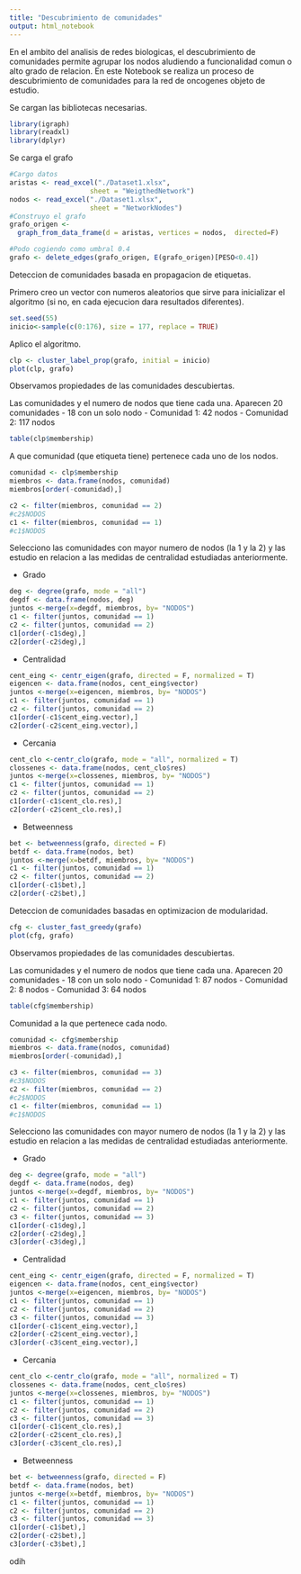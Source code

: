 ---
title: "Descubrimiento de comunidades"
output: html_notebook
---

En el ambito del analisis de redes biologicas, el descubrimiento de comunidades permite agrupar los nodos aludiendo a funcionalidad comun o alto grado de relacion.
En este Notebook se realiza un proceso de descubrimiento de comunidades para la red de oncogenes objeto de estudio.


Se cargan las bibliotecas necesarias.
```{r}
library(igraph)
library(readxl)
library(dplyr)
```

Se carga el grafo
```{r}
#Cargo datos
aristas <- read_excel("./Dataset1.xlsx", 
                    sheet = "WeigthedNetwork")
nodos <- read_excel("./Dataset1.xlsx", 
                    sheet = "NetworkNodes")
#Construyo el grafo
grafo_origen <- 
  graph_from_data_frame(d = aristas, vertices = nodos,  directed=F)

#Podo cogiendo como umbral 0.4
grafo <- delete_edges(grafo_origen, E(grafo_origen)[PESO<0.4])
```

Deteccion de comunidades basada en propagacion de etiquetas.

Primero creo un vector con numeros aleatorios que sirve para inicializar el algoritmo (si no, en cada ejecucion dara resultados diferentes).
```{r}
set.seed(55)
inicio<-sample(c(0:176), size = 177, replace = TRUE)
```

Aplico el algoritmo.
```{r}
clp <- cluster_label_prop(grafo, initial = inicio)
plot(clp, grafo)
```
Observamos propiedades de las comunidades descubiertas.

Las comunidades y el numero de nodos que tiene cada una.
Aparecen 20 comunidades
- 18 con un solo nodo
- Comunidad 1: 42 nodos
- Comunidad 2: 117 nodos
```{r}
table(clp$membership)
```

A que comunidad (que etiqueta tiene) pertenece cada uno de los nodos. 
```{r}
comunidad <- clp$membership
miembros <- data.frame(nodos, comunidad)
miembros[order(-comunidad),]

c2 <- filter(miembros, comunidad == 2)
#c2$NODOS
c1 <- filter(miembros, comunidad == 1)
#c1$NODOS
```

Selecciono las comunidades con mayor numero de nodos (la 1 y la 2) y las estudio en relacion a las medidas de centralidad estudiadas anteriormente.

- Grado
```{r}
deg <- degree(grafo, mode = "all")
degdf <- data.frame(nodos, deg)
juntos <-merge(x=degdf, miembros, by= "NODOS")
c1 <- filter(juntos, comunidad == 1)
c2 <- filter(juntos, comunidad == 2)
c1[order(-c1$deg),]
c2[order(-c2$deg),]
```

- Centralidad
```{r}
cent_eing <- centr_eigen(grafo, directed = F, normalized = T)
eigencen <- data.frame(nodos, cent_eing$vector)
juntos <-merge(x=eigencen, miembros, by= "NODOS")
c1 <- filter(juntos, comunidad == 1)
c2 <- filter(juntos, comunidad == 2)
c1[order(-c1$cent_eing.vector),]
c2[order(-c2$cent_eing.vector),]
```

- Cercania
```{r}
cent_clo <-centr_clo(grafo, mode = "all", normalized = T)
clossenes <- data.frame(nodos, cent_clo$res)
juntos <-merge(x=clossenes, miembros, by= "NODOS")
c1 <- filter(juntos, comunidad == 1)
c2 <- filter(juntos, comunidad == 2)
c1[order(-c1$cent_clo.res),]
c2[order(-c2$cent_clo.res),]
```
- Betweenness
```{r}
bet <- betweenness(grafo, directed = F)
betdf <- data.frame(nodos, bet)
juntos <-merge(x=betdf, miembros, by= "NODOS")
c1 <- filter(juntos, comunidad == 1)
c2 <- filter(juntos, comunidad == 2)
c1[order(-c1$bet),]
c2[order(-c2$bet),]
```



Deteccion de comunidades basadas en optimizacion de modularidad.
```{r}
cfg <- cluster_fast_greedy(grafo)
plot(cfg, grafo)
```
Observamos propiedades de las comunidades descubiertas.

Las comunidades y el numero de nodos que tiene cada una.
Aparecen 20 comunidades
- 18 con un solo nodo
- Comunidad 1: 87 nodos
- Comunidad 2: 8 nodos
- Comunidad 3: 64 nodos
```{r}
table(cfg$membership)
```

Comunidad a la que pertenece cada nodo.
```{r}
comunidad <- cfg$membership
miembros <- data.frame(nodos, comunidad)
miembros[order(-comunidad),]

c3 <- filter(miembros, comunidad == 3)
#c3$NODOS
c2 <- filter(miembros, comunidad == 2)
#c2$NODOS
c1 <- filter(miembros, comunidad == 1)
#c1$NODOS
```

Selecciono las comunidades con mayor numero de nodos (la 1 y la 2) y las estudio en relacion a las medidas de centralidad estudiadas anteriormente.

- Grado
```{r}
deg <- degree(grafo, mode = "all")
degdf <- data.frame(nodos, deg)
juntos <-merge(x=degdf, miembros, by= "NODOS")
c1 <- filter(juntos, comunidad == 1)
c2 <- filter(juntos, comunidad == 2)
c3 <- filter(juntos, comunidad == 3)
c1[order(-c1$deg),]
c2[order(-c2$deg),]
c3[order(-c3$deg),]
```

- Centralidad
```{r}
cent_eing <- centr_eigen(grafo, directed = F, normalized = T)
eigencen <- data.frame(nodos, cent_eing$vector)
juntos <-merge(x=eigencen, miembros, by= "NODOS")
c1 <- filter(juntos, comunidad == 1)
c2 <- filter(juntos, comunidad == 2)
c3 <- filter(juntos, comunidad == 3)
c1[order(-c1$cent_eing.vector),]
c2[order(-c2$cent_eing.vector),]
c3[order(-c3$cent_eing.vector),]
```

- Cercania
```{r}
cent_clo <-centr_clo(grafo, mode = "all", normalized = T)
clossenes <- data.frame(nodos, cent_clo$res)
juntos <-merge(x=clossenes, miembros, by= "NODOS")
c1 <- filter(juntos, comunidad == 1)
c2 <- filter(juntos, comunidad == 2)
c3 <- filter(juntos, comunidad == 3)
c1[order(-c1$cent_clo.res),]
c2[order(-c2$cent_clo.res),]
c3[order(-c3$cent_clo.res),]
```

- Betweenness
```{r}
bet <- betweenness(grafo, directed = F)
betdf <- data.frame(nodos, bet)
juntos <-merge(x=betdf, miembros, by= "NODOS")
c1 <- filter(juntos, comunidad == 1)
c2 <- filter(juntos, comunidad == 2)
c3 <- filter(juntos, comunidad == 3)
c1[order(-c1$bet),]
c2[order(-c2$bet),]
c3[order(-c3$bet),]
```

odih
```{r}


```